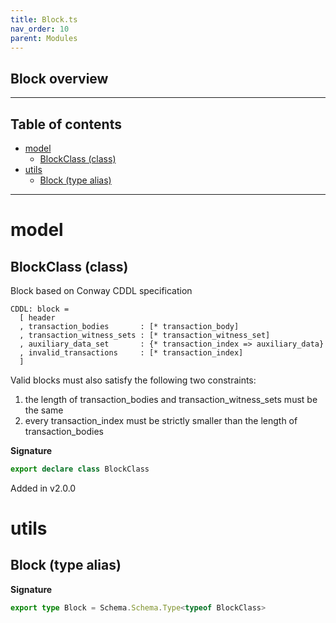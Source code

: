 ```yaml
---
title: Block.ts
nav_order: 10
parent: Modules
---
```


## Block overview

---

<h2 className="text-delta">Table of contents</h2>

- [model](#model)
  - [BlockClass (class)](#blockclass-class)
- [utils](#utils)
  - [Block (type alias)](#block-type-alias)

---

# model

## BlockClass (class)

Block based on Conway CDDL specification

```
CDDL: block =
  [ header
  , transaction_bodies       : [* transaction_body]
  , transaction_witness_sets : [* transaction_witness_set]
  , auxiliary_data_set       : {* transaction_index => auxiliary_data}
  , invalid_transactions     : [* transaction_index]
  ]
```

Valid blocks must also satisfy the following two constraints:

1. the length of transaction_bodies and transaction_witness_sets
   must be the same
2. every transaction_index must be strictly smaller than the
   length of transaction_bodies

**Signature**

```ts
export declare class BlockClass
```

Added in v2.0.0

# utils

## Block (type alias)

**Signature**

```ts
export type Block = Schema.Schema.Type<typeof BlockClass>
```
